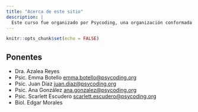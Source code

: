 ```yaml
---
title: "Acerca de este sitio"
description: |
  Este curso fue organizado por Psycoding, una organización conformada por estudiantes de pregrado, egresadas/os, académicas/os y otras personas interesadas en la programación. Operamos en la Facultad de Psicología de la UNAM, campus Ciudad Universitaria. Buscamos fomentar la educación tecnológica y la inclusión de la programación en la Psicología y la ciencia en general. Las y los miembros de Psycoding manejan principalmente los siguientes lenguajes de programación: Python, R y Arduino. Las actividades de nuestra comunidad se centran en el desarrollo y aprendizaje de los principios de estos lenguajes, sin embargo, nos consideramos un grupo inclusivo que admite en su comunidad a quienes manejan otros lenguajes. Lo que nos une es nuestro gusto e interés por el bello mundo de la programación.
---
```


```r
knitr::opts_chunk$set(echo = FALSE)
```

## Ponentes

* Dra. Azalea Reyes 
* Psic. Emma Botello [emma.botello@psycoding.org](mailto:emma.botello@psycoding.org)
* Psic. Juan Díaz [juan.diaz@psycoding.org](mailto:juan.diaz@psycoding.org)
* Psic. Ana González [ana.gonzalez@psycoding.org](mailto:ana.gonzalez@psycoding.org)
* Psic. Scarlett Escudero [scarlett.escudero@psycoding.org](mailto:scarlett.escudero@psycoding.org)
* Biol. Edgar Morales
